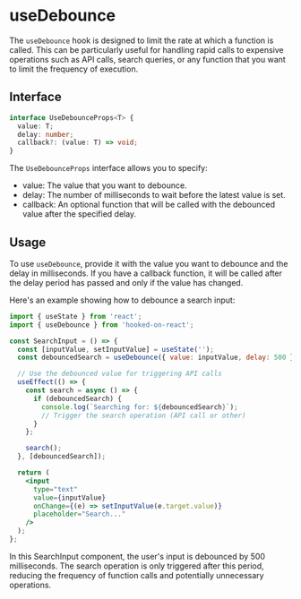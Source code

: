 # useDebounce

The `useDebounce` hook is designed to limit the rate at which a function is called. This can be particularly useful for handling rapid calls to expensive operations such as API calls, search queries, or any function that you want to limit the frequency of execution.

## Interface

```typescript copy filename="types.ts"
interface UseDebounceProps<T> {
  value: T;
  delay: number;
  callback?: (value: T) => void;
}
```

The `UseDebounceProps` interface allows you to specify:

- value: The value that you want to debounce.
- delay: The number of milliseconds to wait before the latest value is set.
- callback: An optional function that will be called with the debounced value after the specified delay.

## Usage

To use `useDebounce`, provide it with the value you want to debounce and the delay in milliseconds. If you have a callback function, it will be called after the delay period has passed and only if the value has changed.

Here's an example showing how to debounce a search input:

```jsx filename="SearchInput.tsx" copy
import { useState } from 'react';
import { useDebounce } from 'hooked-on-react';

const SearchInput = () => {
  const [inputValue, setInputValue] = useState('');
  const debouncedSearch = useDebounce({ value: inputValue, delay: 500 });

  // Use the debounced value for triggering API calls
  useEffect(() => {
    const search = async () => {
      if (debouncedSearch) {
        console.log(`Searching for: ${debouncedSearch}`);
        // Trigger the search operation (API call or other)
      }
    };

    search();
  }, [debouncedSearch]);

  return (
    <input
      type="text"
      value={inputValue}
      onChange={(e) => setInputValue(e.target.value)}
      placeholder="Search..."
    />
  );
};

```

In this SearchInput component, the user's input is debounced by 500 milliseconds. The search operation is only triggered after this period, reducing the frequency of function calls and potentially unnecessary operations.

